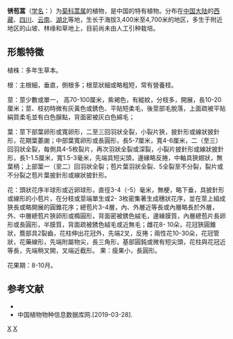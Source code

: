{{Speciesbox
| taxon = Artemisia imponens
| binomial_authority = Pamp.
}}

'''锈苞蒿'''（[[学名|学名]]：{{lang|la|''Artemisia imponens''}}）为[[菊科|菊科]][[蒿属|蒿属]]的植物，是中国的特有植物。分布在[[中国大陆|中国大陆]]的[[西藏|西藏]]、[[四川|四川]]、[[云南|云南]]、[[湖北|湖北]]等地，生长于海拔3,400米至4,700米的地区，多生于附近地区的山坡、林缘和草地上，目前尚未由人工引种栽培。

== 形態特徵 ==
植株：多年生草本。

根：主根細，垂直，側根多；根莖狀細或略粗短，常有營養枝。

莖：莖少數或單一， 高70-100厘米，紫褐色，有縱紋，分枝多，開展，長10-20厘米；莖、枝初時微有灰黃色或銹色、平貼短柔毛，後莖部毛脫落，上面疏被平貼絹質柔毛並有白色腺點，背面密被灰白色綿毛；

葉：莖下部葉卵形或寬卵形，二至三回羽狀全裂，小裂片狹，披針形或線狀披針形，花期葉萎謝；中部葉寬卵形或長圓形，長5-7厘米，寬4-6厘米，二​​（至三）回羽狀全裂，每側具4-5枚裂片，再次羽狀全裂或深裂，小裂片披針形或線狀披針形，長1-1.5厘米，寬1.5-3毫米，先端具短尖頭，邊緣略反捲，中軸具狹翅狀，無葉柄；上部葉一（至二）回羽狀全裂；苞片葉羽狀全裂、5全裂至不分裂，裂片或不分裂之苞片葉披針形或線狀披針形。

花：頭狀花序半球形或近卵球形，直徑3-4（-5）毫米，無梗，略下垂，具披針形或線形的小苞片，在分枝或莖端單生或2- 3枚密集著生成穗狀花序，並在莖上組成狹長或略開展的圓錐花序；總苞片3-4層，內、外層近等長或內層略長於外層，外、中層總苞片狹卵形或橢圓形，背面密被銹色絨毛，邊緣膜質，內層總苞片長卵形或長圓形，半膜質，背面疏被銹色絨毛或近無毛；雌花8- 10朵，花冠狹圓錐狀，簷部具2裂齒，花柱伸出花冠外，先端2叉，反捲；兩性花10-30朵，花冠管狀，花藥線形，先端附屬物尖，長三角形，基部圓鈍或微有短尖頭，花柱與花冠近等長，先端稍叉開，叉端近​​截形。
果：瘦果小，長圓形。

花果期：8-10月。

== 参考文献 ==
<div class="references-small">
* {{cite web| url =http://www.bioinfo.cn/db05/KmzwSpecies.php?action=view&id=3918| title =锈苞蒿| work =《中国高等植物数据库全库》| publisher =中国科学院微生物研究所| author =昆明植物研究所| accessdate =2009-02-24| deadurl =yes| archiveurl =https://web.archive.org/web/20160305001114/http://www.bioinfo.cn/db05/KmzwSpecies.php?action=view&id=3918| archivedate =2016-03-05}}
* 中国植物物种信息数据库网.[2019-03-28].

</div>
{{taxonbar}}
[[Category:蒿属|X]]
[[Category:中国特有植物|X]]